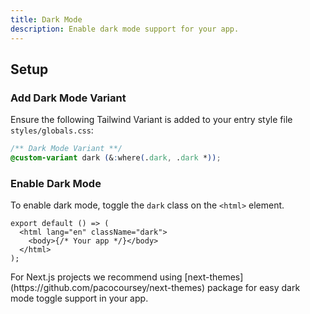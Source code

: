 ```yaml
---
title: Dark Mode
description: Enable dark mode support for your app.
---
```


## Setup

<Steps>

### Add Dark Mode Variant

Ensure the following Tailwind Variant is added to your entry style file `styles/globals.css`:

```css
/** Dark Mode Variant **/
@custom-variant dark (&:where(.dark, .dark *));
```

### Enable Dark Mode

To enable dark mode, toggle the `dark` class on the `<html>` element.

```tsx
export default () => (
  <html lang="en" className="dark">
    <body>{/* Your app */}</body>
  </html>
);
```

<Alert variant="primary" appearance="light" close={false}>
  <AlertIcon>
    <BookOpenCheck />
  </AlertIcon>
  <AlertTitle>
    For Next.js projects we recommend using [next-themes](https://github.com/pacocoursey/next-themes) package for easy
    dark mode toggle support in your app.
  </AlertTitle>
</Alert>

</Steps>
